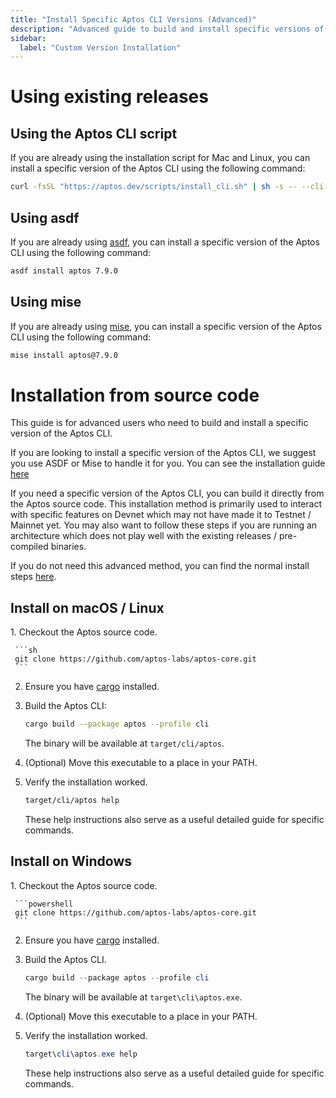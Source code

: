 ```yaml
---
title: "Install Specific Aptos CLI Versions (Advanced)"
description: "Advanced guide to build and install specific versions of the Aptos CLI from source code for specialized development needs and custom architectures."
sidebar:
  label: "Custom Version Installation"
---
```



# Using existing releases

## Using the Aptos CLI script

If you are already using the installation script for Mac and Linux, you can install a specific version of the Aptos CLI using the following command:

```sh
curl -fsSL "https://aptos.dev/scripts/install_cli.sh" | sh -s -- --cli-version 7.9.0
```

## Using asdf

If you are already using [asdf](https://asdf-vm.com/), you can install a specific version of the Aptos CLI using the following command:

```sh
asdf install aptos 7.9.0
```

## Using mise

If you are already using [mise](https://mise.jdx.dev), you can install a specific version of the Aptos CLI using the following command:

```sh
mise install aptos@7.9.0
```

# Installation from source code

<Aside title="Note">
  This guide is for advanced users who need to build and install a specific version of the Aptos CLI.

  If you are looking to install a specific version of the Aptos CLI, we suggest you use ASDF or Mise to handle it for
  you.
  You can see the installation guide [here](/build/install-cli/install-cli-asdf)
</Aside>

If you need a specific version of the Aptos CLI, you can build it directly from the Aptos source code. This installation
method is primarily used to interact with specific features on Devnet which may not have made it to Testnet / Mainnet
yet. You may also want to follow these steps if you are running an architecture which does not play well with the
existing releases / pre-compiled binaries.

If you do not need this advanced method, you can find the normal install steps [here](/build/cli).

## Install on macOS / Linux

<Steps>
  1. Checkout the Aptos source code.

     ```sh
     git clone https://github.com/aptos-labs/aptos-core.git
     ```

  2. Ensure you have [cargo](https://doc.rust-lang.org/cargo/) installed.

  3. Build the Aptos CLI:

     ```sh
     cargo build --package aptos --profile cli
     ```

     The binary will be available at `target/cli/aptos`.

  4. (Optional) Move this executable to a place in your PATH.

  5. Verify the installation worked.

     ```sh
     target/cli/aptos help
     ```

     These help instructions also serve as a useful detailed guide for specific commands.
</Steps>

## Install on Windows

<Steps>
  1. Checkout the Aptos source code.

     ```powershell
     git clone https://github.com/aptos-labs/aptos-core.git
     ```

  2. Ensure you have [cargo](https://doc.rust-lang.org/cargo/) installed.

  3. Build the Aptos CLI.

     ```powershell
     cargo build --package aptos --profile cli
     ```

     The binary will be available at `target\cli\aptos.exe`.

  4. (Optional) Move this executable to a place in your PATH.

  5. Verify the installation worked.

     ```powershell
     target\cli\aptos.exe help
     ```

     These help instructions also serve as a useful detailed guide for specific commands.
</Steps>
